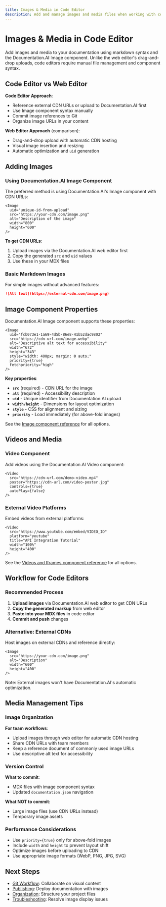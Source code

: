 ```yaml
---
title: Images & Media in Code Editor
description: Add and manage images and media files when working with code editors and Documentation.AI
---
```


# Images & Media in Code Editor

Add images and media to your documentation using markdown syntax and the Documentation.AI Image component. Unlike the web editor's drag-and-drop uploads, code editors require manual file management and component syntax.

## Code Editor vs Web Editor

**Code Editor Approach**:
- Reference external CDN URLs or upload to Documentation.AI first
- Use Image component syntax manually
- Commit image references to Git
- Organize image URLs in your content

**Web Editor Approach** (comparison):
- Drag-and-drop upload with automatic CDN hosting
- Visual image insertion and resizing
- Automatic optimization and `uid` generation

## Adding Images

### Using Documentation.AI Image Component

The preferred method is using Documentation.AI's Image component with CDN URLs:

```mdx
<Image 
  uid="unique-id-from-upload"
  src="https://your-cdn.com/image.png" 
  alt="Description of the image"
  width="800"
  height="600"
/>
```

**To get CDN URLs**:
1. Upload images via the Documentation.AI web editor first
2. Copy the generated `src` and `uid` values
3. Use these in your MDX files

### Basic Markdown Images

For simple images without advanced features:

```markdown
![Alt text](https://external-cdn.com/image.png)
```

## Image Component Properties

Documentation.AI Image component supports these properties:

```mdx
<Image 
  uid="fcb073e1-1a69-4d5b-86e8-41b52dac9802"
  src="https://cdn-url.com/image.webp" 
  alt="Descriptive alt text for accessibility"
  width="672"
  height="343"
  style="width: 400px; margin: 0 auto;"
  priority={true}
  fetchpriority="high"
/>
```

**Key properties**:
- **`src`** (required) - CDN URL for the image
- **`alt`** (required) - Accessibility description 
- **`uid`** - Unique identifier from Documentation.AI upload
- **`width/height`** - Dimensions for layout optimization
- **`style`** - CSS for alignment and sizing
- **`priority`** - Load immediately (for above-fold images)

See the [Image component reference](../../components/images) for all options.

## Videos and Media

### Video Component

Add videos using the Documentation.AI Video component:

```mdx
<Video 
  src="https://cdn-url.com/demo-video.mp4"
  poster="https://cdn-url.com/video-poster.jpg" 
  controls={true}
  autoPlay={false}
/>
```

### External Video Platforms

Embed videos from external platforms:

```mdx
<Video 
  src="https://www.youtube.com/embed/VIDEO_ID"
  platform="youtube"
  title="API Integration Tutorial"
  width="100%"
  height="400"
/>
```

See the [Videos and Iframes component reference](../../components/videos-and-iframes) for all options.

## Workflow for Code Editors

### Recommended Process

1. **Upload images** via Documentation.AI web editor to get CDN URLs
2. **Copy the generated markup** from web editor
3. **Paste into your MDX files** in code editor
4. **Commit and push** changes

### Alternative: External CDNs

Host images on external CDNs and reference directly:

```mdx
<Image 
  src="https://your-cdn.com/image.png" 
  alt="Description"
  width="600"
  height="400"
/>
```

Note: External images won't have Documentation.AI's automatic optimization.

## Media Management Tips

### Image Organization

**For team workflows**:
- Upload images through web editor for automatic CDN hosting
- Share CDN URLs with team members
- Keep a reference document of commonly used image URLs
- Use descriptive alt text for accessibility

### Version Control

**What to commit**:
- MDX files with image component syntax
- Updated `documentation.json` navigation

**What NOT to commit**:
- Large image files (use CDN URLs instead)
- Temporary image assets

### Performance Considerations

- Use `priority={true}` only for above-fold images
- Include `width` and `height` to prevent layout shift
- Optimize images before uploading to CDN
- Use appropriate image formats (WebP, PNG, JPG, SVG)

## Next Steps

- [Git Workflow](git-workflow): Collaborate on visual content
- [Publishing](publish): Deploy documentation with images
- [Organization](organize): Structure your project files
- [Troubleshooting](troubleshooting): Resolve image display issues

